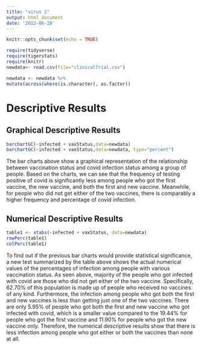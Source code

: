 ```yaml
---
title: "virus 2"
output: html_document
date: '2022-06-28'
---
```


```r
knitr::opts_chunk$set(echo = TRUE)
```

```r
require(tidyverse)
require(tigerstats)
require(knitr)
newdata<- read.csv(file="clinicalTrial.csv")
```

```r
newdata <- newdata %>%
mutate(across(where(is.character), as.factor))
```

# Descriptive Results



## Graphical Descriptive Results

```r
barchartGC(~infected + vaxStatus,data=newdata)
barchartGC(~infected + vaxStatus,data=newdata, type="percent")

```

The bar charts above show a graphical representation of the relationship between vaccination status and covid infection status among a group of people. Based on the charts, we can see that the frequency of testing positive of covid is significantly less among people who got the first vaccine, the new vaccine, and both the first and new vaccine. Meanwhile, for people who did not get either of the two vaccines, there is comparably a higher frequency and percentage of covid infection.  



## Numerical Descriptive Results

```r
table1 <- xtabs(~infected + vaxStatus, data=newdata)
rowPerc(table1)
colPerc(table1)
```

To find out if the previous bar charts would provide statistical significance, a new test summarized by the table above shows the actual numerical values of the percentages of infection among people with various vaccination status. As seen above, majority of the people who got infected with covid are those who did not get either of the two vaccine. Specifically, 62.70% of this population is made up of people who received no vaccines of any kind. Furthermore, the infection among people who got both the first and new vaccines is less than getting just one of the two vaccines. There are only 5.95% of people who got both the first and new vaccine who got infected with covid, which is a smaller value compared to the 19.44% for people who got the first vaccine and 11.90% for people who got the new vaccine only. Therefore, the numerical descriptive results show that there is less infection among people who got either or both the vaccines than none at all. 


